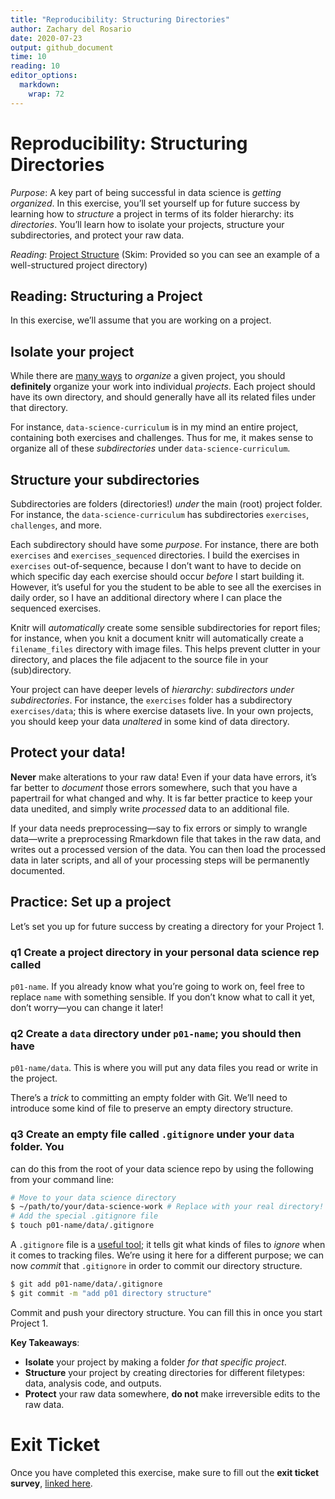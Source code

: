 ```yaml
---
title: "Reproducibility: Structuring Directories"
author: Zachary del Rosario
date: 2020-07-23
output: github_document
time: 10
reading: 10
editor_options: 
  markdown: 
    wrap: 72
---
```


# Reproducibility: Structuring Directories

*Purpose*: A key part of being successful in data science is *getting
organized*. In this exercise, you'll set yourself up for future success
by learning how to *structure* a project in terms of its folder
hierarchy: its *directories*. You'll learn how to isolate your projects,
structure your subdirectories, and protect your raw data.

*Reading*: [Project
Structure](https://reproducible-science-curriculum.github.io/organization-RR-Jupyter/02-directories/)
(Skim: Provided so you can see an example of a well-structured project
directory)

## Reading: Structuring a Project

<!-- -------------------------------------------------- -->

In this exercise, we'll assume that you are working on a project.

## Isolate your project

While there are [many
ways](https://medium.com/javascript-in-plain-english/how-to-organize-project-files-4b9d9fd02e73)
to *organize* a given project, you should **definitely** organize your
work into individual *projects*. Each project should have its own
directory, and should generally have all its related files under that
directory.

For instance, `data-science-curriculum` is in my mind an entire project,
containing both exercises and challenges. Thus for me, it makes sense to
organize all of these *subdirectories* under `data-science-curriculum`.

## Structure your subdirectories

Subdirectories are folders (directories!) *under* the main (root)
project folder. For instance, the `data-science-curriculum` has
subdirectories `exercises`, `challenges`, and more.

Each subdirectory should have some *purpose*. For instance, there are
both `exercises` and `exercises_sequenced` directories. I build the
exercises in `exercises` out-of-sequence, because I don't want to have
to decide on which specific day each exercise should occur *before* I
start building it. However, it's useful for you the student to be able
to see all the exercises in daily order, so I have an additional
directory where I can place the sequenced exercises.

Knitr will *automatically* create some sensible subdirectories for
report files; for instance, when you knit a document knitr will
automatically create a `filename_files` directory with image files. This
helps prevent clutter in your directory, and places the file adjacent to
the source file in your (sub)directory.

Your project can have deeper levels of *hierarchy*: *subdirectors under
subdirectories*. For instance, the `exercises` folder has a subdirectory
`exercises/data`; this is where exercise datasets live. In your own
projects, you should keep your data *unaltered* in some kind of data
directory.

## Protect your data!

**Never** make alterations to your raw data! Even if your data have
errors, it's far better to *document* those errors somewhere, such that
you have a papertrail for what changed and why. It is far better
practice to keep your data unedited, and simply write *processed* data
to an additional file.

If your data needs preprocessing---say to fix errors or simply to
wrangle data---write a preprocessing Rmarkdown file that takes in the
raw data, and writes out a processed version of the data. You can then
load the processed data in later scripts, and all of your processing
steps will be permanently documented.

## Practice: Set up a project

<!-- -------------------------------------------------- -->

Let's set you up for future success by creating a directory for your
Project 1.

### **q1** Create a project directory in your personal data science rep called

`p01-name`. If you already know what you're going to work on, feel free
to replace `name` with something sensible. If you don't know what to
call it yet, don't worry---you can change it later!

### **q2** Create a `data` directory under `p01-name`; you should then have

`p01-name/data`. This is where you will put any data files you read or
write in the project.

There's a *trick* to committing an empty folder with Git. We'll need to
introduce some kind of file to preserve an empty directory structure.

### **q3** Create an empty file called `.gitignore` under your `data` folder. You

can do this from the root of your data science repo by using the
following from your command line:

```bash
# Move to your data science directory
$ ~/path/to/your/data-science-work # Replace with your real directory!
# Add the special .gitignore file
$ touch p01-name/data/.gitignore
```

A `.gitignore` file is a [useful
tool](https://www.atlassian.com/git/tutorials/saving-changes/gitignore);
it tells git what kinds of files to *ignore* when it comes to tracking
files. We're using it here for a different purpose; we can now *commit*
that `.gitignore` in order to commit our directory structure.

```bash
$ git add p01-name/data/.gitignore
$ git commit -m "add p01 directory structure"
```

Commit and push your directory structure. You can fill this in once you
start Project 1.

**Key Takeaways**:

-   **Isolate** your project by making a folder *for that specific
    project*.
-   **Structure** your project by creating directories for different
    filetypes: data, analysis code, and outputs.
-   **Protect** your raw data somewhere, **do not** make irreversible
    edits to the raw data.

<!-- include-exit-ticket -->

# Exit Ticket

<!-- -------------------------------------------------- -->

Once you have completed this exercise, make sure to fill out the **exit
ticket survey**, [linked
here](https://docs.google.com/forms/d/e/1FAIpQLSeuq2LFIwWcm05e8-JU84A3irdEL7JkXhMq5Xtoalib36LFHw/viewform?usp=pp_url&entry.693978880=e-rep04-directories-assignment.Rmd).
